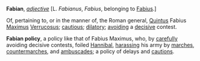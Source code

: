 '''Fabian''', ''[[adjective (part of speech)|adjective]]'' [L. ''Fabianus'', ''Fabius'', belonging to [[Fabius]].]

Of, pertaining to, or in the manner of, the Roman general, [[Quintus]] Fabius [[Maximus]] [[Verrucosus]]; [[cautious]]; [[dilatory]]; [[avoiding]] a [[decisive]] contest.

'''Fabian policy''', a policy like that of Fabius Maximus, who, by [[carefully]] avoiding decisive contests, foiled [[Hannibal]], [[harassing]] his army by [[marches]], [[countermarches]], and [[ambuscades]]; a policy of delays and [[cautions]].